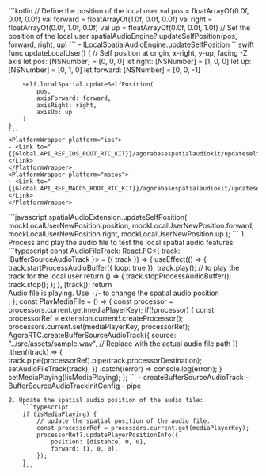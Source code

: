 <PlatformWrapper platform="android">
    ```kotlin
    // Define the position of the local user
    val pos = floatArrayOf(0.0f, 0.0f, 0.0f)
    val forward = floatArrayOf(1.0f, 0.0f, 0.0f)
    val right = floatArrayOf(0.0f, 1.0f, 0.0f)
    val up = floatArrayOf(0.0f, 0.0f, 1.0f)
    // Set the position of the local user
    spatialAudioEngine?.updateSelfPosition(pos, forward, right, up)
    ```
    - <Link to="{{global.API_REF_ANDROID_ROOT}}/class_ibasespatialaudioengine.html#api_ibasespatialaudioengine_updateselfposition">ILocalSpatialAudioEngine.updateSelfPosition</Link>
</PlatformWrapper>
<PlatformWrapper platform={["ios","macos"]}>
    ```swift
    func updateLocalUser() {
        // Self position at origin, x-right, y-up, facing -Z axis
        let pos: [NSNumber]     = [0, 0, 0]
        let right: [NSNumber]   = [1, 0, 0]
        let up: [NSNumber]      = [0, 1, 0]
        let forward: [NSNumber] = [0, 0, -1]

        self.localSpatial.updateSelfPosition(
            pos,
            axisForward: forward,
            axisRight: right,
            axisUp: up
        )
    }
    ```
    <PlatformWrapper platform="ios">
    - <Link to="{{Global.API_REF_IOS_ROOT_RTC_KIT}}/agorabasespatialaudiokit/updateselfposition(_:axisforward:axisright:axisup:)">updateSelfPosition(_:axisForward:axisRight:axisUp:)</Link>
    </PlatformWrapper>
    <PlatformWrapper platform="macos">
    - <Link to="{{Global.API_REF_MACOS_ROOT_RTC_KIT}}/agorabasespatialaudiokit/updateselfposition(_:axisforward:axisright:axisup:)">updateSelfPosition(_:axisForward:axisRight:axisUp:)</Link>
    </PlatformWrapper>

</PlatformWrapper>
<PlatformWrapper platform="web">
```javascript
spatialAudioExtension.updateSelfPosition(
    mockLocalUserNewPosition.position,
    mockLocalUserNewPosition.forward,
    mockLocalUserNewPosition.right,
    mockLocalUserNewPosition.up
);
```
</PlatformWrapper>
<PlatformWrapper platform="react-js">
    1. Process and play the audio file to test the local spatial audio features:
        ```typescript
        const AudioFileTrack: React.FC<{ track: IBufferSourceAudioTrack }> = ({ track }) => {
            useEffect(() => {
                track.startProcessAudioBuffer({ loop: true });
                track.play(); // to play the track for the local user
                return () => {
                    track.stopProcessAudioBuffer();
                    track.stop();
                };
            }, [track]);
            return <div> Audio file is playing. Use +/- to change the spatial audio position </div>;
        };
        const PlayMediaFile = () => {
            const processor = processors.current.get(mediaPlayerKey);
            if(!processor)
            {
                const processorRef = extension.current!.createProcessor();
                processors.current.set(mediaPlayerKey, processorRef);
                AgoraRTC.createBufferSourceAudioTrack({
                    source: "../src/assets/sample.wav", // Replace with the actual audio file path
                })
                .then((track) => 
                {
                    track.pipe(processorRef).pipe(track.processorDestination);
                    setAudioFileTrack(track);
                })
                .catch((error) => console.log(error));
            }
            setMediaPlaying(!isMediaPlaying);
        };
        ```
        - <Link to="{{Global.API_REF_WEB_ROOT}}/interfaces/iagorartc.html#createbuffersourceaudiotrack">createBufferSourceAudioTrack</Link>
        - <Link to="{{Global.API_REF_WEB_ROOT}}/interfaces/buffersourceaudiotrackinitconfig.html">BufferSourceAudioTrackInitConfig</Link>
        - <Link to="{{Global.API_REF_WEB_ROOT}}/interfaces/ilocalaudiotrack.html#pipe">pipe</Link>

    2. Update the spatial audio position of the audio file:
        ```typescript
        if (isMediaPlaying) {
            // update the spatial position of the audio file.
            const processorRef = processors.current.get(mediaPlayerKey);
            processorRef?.updatePlayerPositionInfo({
                position: [distance, 0, 0],
                forward: [1, 0, 0],
            });
        }
        ```

</PlatformWrapper>
